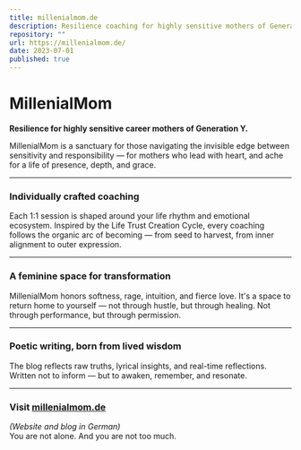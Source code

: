```yaml
---
title: millenialmom.de
description: Resilience coaching for highly sensitive mothers of Generation Y.
repository: ""
url: https://millenialmom.de/
date: 2023-07-01
published: true
---
```


# MillenialMom

**Resilience for highly sensitive career mothers of Generation Y.**

MillenialMom is a sanctuary for those navigating the invisible edge between sensitivity and responsibility — for mothers who lead with heart, and ache for a life of presence, depth, and grace.

---

### Individually crafted coaching

Each 1:1 session is shaped around your life rhythm and emotional ecosystem. Inspired by the Life Trust Creation Cycle, every coaching follows the organic arc of becoming — from seed to harvest, from inner alignment to outer expression.

---

### A feminine space for transformation

MillenialMom honors softness, rage, intuition, and fierce love. It's a space to return home to yourself — not through hustle, but through healing. Not through performance, but through permission.

---

### Poetic writing, born from lived wisdom

The blog reflects raw truths, lyrical insights, and real-time reflections. Written not to inform — but to awaken, remember, and resonate.

---

### Visit [millenialmom.de](https://millenialmom.de)  
*(Website and blog in German)*  
You are not alone. And you are not too much.
